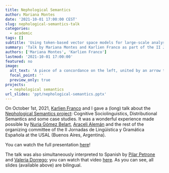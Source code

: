 ```yaml
---
title: Nephological Semantics
author: Mariana Montes
date: '2021-10-01 17:00:00 CEST'
slug: nephological-semantics-talk
categories:
  - academic
tags: []
subtitle: 'Using token-based vector space models for large-scale analyses of lexical variation and change'
summary: 'Talk by Mariana Montes and Karlien Franco as part of the II Jornadas de Lingüística y Gramática Española (USAL).'
authors: ['Mariana Montes', 'Karlien Franco']
lastmod: '2021-10-01 17:00:00'
featured: no
image:
  alt_text: 'A piece of a concordance on the left, united by an arrow to a colourful scatterplot on the right.'
  focal_point: ''
  preview_only: true
projects: 
  - nephological semantics
url_slides: 'ppt/nephological-semantics.pptx'
---
```


On October 1st, 2021, [Karlien Franco](https://www.arts.kuleuven.be/ling/qlvl/people/pages/00076167) and I gave a (long) talk about the [Nephological Semantics project](../../project/nephological-semantics): Cognitive Sociolinguistics, Distributional Semantics and some case studies. It was a wonderful experience made possible by [Nuria Gómez Belart](https://www.nuriagomezbelart.com/), [Araceli Alemán](https://salvador.academia.edu/AraceliAlem%C3%A1n) and the rest of the organizing committee of the II Jornadas de Lingüística y Gramática Española at the USAL (Buenos Aires, Argentina).

You can watch the full presentation [here](https://youtu.be/BZnTXSf6heY)!

The talk was also simultaneously interpreted to Spanish by [Pilar Petrone](https://www.linkedin.com/in/pilar-petrone-611150180/?originalSubdomain=ar) and [Valeria Dorrego](https://www.linkedin.com/in/valeria-dorrego-aa0073a9/); you can watch that video [here](https://youtu.be/lpqgBXZfuPc).
As you can see, all slides (available above) are bilingual.

